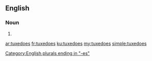 ==English==

===Noun===
{{head|en|noun plural form}}

# {{plural of|tuxedo|lang=en}}

[[Category:English plurals ending in "-es"]]

[[ar:tuxedoes]]
[[fr:tuxedoes]]
[[ku:tuxedoes]]
[[my:tuxedoes]]
[[simple:tuxedoes]]